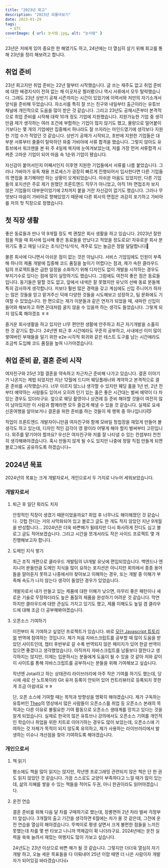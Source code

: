 ```yaml
---
title: "2023년 회고"
description: "2023년 되돌아보기"
date: 2023-01-29
tags:
  - ETC
coverImage: { url: 눈사람.jpg, alt: "눈사람" }
---
```


23년은 저에게 있어 중요한 한 해였기도 하고, 24년에는 더 열심히 살기 위해 회고를 통해 23년을 정리 해보려고 합니다.

## 취업 준비

23년 회고지만 취업 준비는 22년 말부터 시작했습니다. 글 쓰는 재주도 없고 취업 준비에 대한 배경지식이 전혀 없는 채 이곳저곳 찔러봤으나 역시 서류에서 모두 탈락했습니다.
그래도 23년 상반기 공채 시즌까지는 시간이 있었기에 이력서와 저만의 자기소개서 양식을 준비해 두었습니다. 자소서를 특히 잘 쓰는 친구와 내일부터 출근이라는 유튜브 채널에 개인적으로 도움을 많이 받은 것 같습니다. 그리고 23년도 공채시즌부터 본격적으로 취업 준비를 시작해 대략 10개 정도 기업에 지원했습니다.
지원가능한 기업 중 생각만큼 제가 생각하는 여러 조건에 부합하는 기업이 많지 않기도 했고, 물량으로 밀어붙이기보다는 몇 개의 기업에만 집중해서 하나라도 잘 쓰자라는 마인드였기에 생각보다 지원한 기업 수가 적었던 것 같습니다.
상반기 공채가 시작되고, 초반에 지원한 기업들은 대부분 서류부터 줄줄이 탈락하던 와중 가비아에 서류 합격을 했습니다. 그렇지 않아도 유튜브에서 워크맨을 본 뒤 주 4일제 복지에 눈여겨보았는데, 저를 가장 먼저 서류합격 시켜준 고마운 기업이 되어 마음 속 1순위 기업이 됐습니다.

자신감이 붙어서인지 어째서인지 이후엔 지원한 기업들에서 서류를 나름 붙었습니다. 그러나 가바아가 유독 채용 프로세스가 굉장히 빠르게 진행되어서 입사한다면 다른 기업들의 면접을 포기해야만 하는 상황이 오게되었습니다.
아쉬운 마음도 있었지만, 다른 기업들의 포지션은 주로 제가 원했던 프론트엔드 직무가 아니었고, 아직 1차 면접조차 보지 않은 기업들이 대부분이었기에 2차까지 붙을 거란 자신감이 없기도 했습니다. 그러나 무엇보다 마음이 가비아로 향해있었기 때문에 다른 회사의 면접은 과감히 포기하고 가비아를 저의 첫 직장으로 정했습니다.

## 첫 직장 생활

좋은 동료들과 만나 약 9개월 정도 썩 괜찮은 회사 생활을 하고 있습니다. 2023년 잘한 점을 적을 때 회사에 입사해 좋은 동료들을 만났다고 적었을 정도로요! 자유로운 회사 분위기도 좋고 매일 나오는 조식/간식/석식, 격주로 있는 놀금은 정말 달달합니다🥹

물론 회사에 다니면서 아쉬운 점이 없는 것은 아닙니다. 서비스 기업임에도 인원이 부족해 하나의 제품 개발에 집중해 코드 품질을 높이기 어렵다는 점과, 제가 속한 클라우드 팀의 프로젝트들은 급한 일정을 소화하기 위해 디자인도 없이 개발을 시작하는 경우도 부지기수로 있다는 점에 많이 실망하기도 했습니다.
그럼에도 여전히 좋은 점은 동료들입니다.
동기들은 말할 것도 없고, 앞에서 내색은 잘 못했지만 유닛의 선배 동료 분들께 특히 감사하게 생각합니다. 저보다 훨씬 많은 경력을 갖고 계심에도 신입 주니어가 하자는 많은 것들을 믿고 맡겨주신 덕에 다양한 것들을 시도해보고 성장하고, 팀 문화에도 기여할 수 있었습니다. 한 편으로는 제가 이분들과 같은 연차가 되었을 때, 새파란 신입이 들어와 해보자고 하면 꼰대처럼 굴지 않을 수 있을까 하는 생각도 들었습니다. 그렇게 되지 않도록 해야겠죠 ㅎㅎ

즐거운 회사생활을 하고 있지만 너무 편안한 생활에 안주하고 최근 자기개발을 소홀히 한 것 같기도 합니다. 24년엔 퇴근 후 시간에라도 꾸준히 공부하고, 사내에선 이미 많이 쌓여버린 부채들을 덜기 위한 e2e·시각적 회귀와 같은 테스트 도구를 남는 시간에라도 조금씩 도입해 코드 품질을 높여 나가야겠습니다.

## 취업 준비 끝, 결혼 준비 시작

여자친구와 25년 3월 결혼을 약속하고 차근차근 준비해 나가고 있습니다. 결혼 이야기가 나온지는 제법 되었지만 지난 12월에 드디어 웨딩플래너와 계약하고 본격적으로 결혼 준비를 시작했습니다. 너무 이르지 않느냐 생각할 수 있지만 웨딩 홀을 1년 반, 2년 전 부터 예약하는 사람들도 있어서
오히려 인기 있는 홀은 좋은 시간대는 벌써 예약이 다 차있는 경우도 있더라구요. 앞으로 웨딩 촬영이나 상견례 등 준비 해야할 것들이 여전히 많이 남아있지만 이 사람과 함께라면 모두 즐겁게 해낼 수 있을 것 같습니다. 실제로 요새 신혼여행을 알아보거나 결혼을 위한 준비를 하는 것들이 제 행복 중 하나입니다😼

직업이 프론트엔드 개발자이니만큼 여자친구와 함께 모바일 청첩장을 재밌게 만들어 볼 생각도 하고 있는데, 디자인 적인 감각이 영 꽝이라 어떻게 해야 할지 벌써부터 고민입니다. 외주를 맡기어야 할까요? 우선은 여자친구와 저를 잘 나타낼 수 있는 컨셉부터 천천히 생각해봐야겠습니다. 혹시 만들지 않게 될 수도 있지만 나중에 정말 직접 만들게 되면 블로그에도 공유하도록 하겠습니다~

## 2024년 목표

2024년의 목표는 크게 개발자로서, 개인으로서 두 가지로 나누어 세워보았습니다.

### 개발자로서

1. 퇴근 후 일단 뭐라도 치자

   안정적인 직장이 생겼기 때문이었을까요? 취업 후 너무나도 해이해졌던 것 같습니다. 깃헙 잔디는 거의 사막화되어 있고 블로그 글도 한 개도 적지 않았던 지난 9개월을 반성합니다... 2024년은 더욱 바쁜해가 될테지만 다시 화사하게 잔디도 심고 블로그 글도 적어보겠습니다.
   그리고 시간을 쪼개서라도 작은 사이드 프로젝트 몇 개 진행해보고자 합니다.

2. 도메인 지식 쌓기

   최근 조직 개편으로 클라우드 개발팀의 UI개발 유닛에 편입되었습니다. 백엔드나 엔지니어 분들만큼 도메인 지식을 많이 요하는 포지션은 아니지만 회의에서 종종 용어들을 알아듣지 못하고 나중에서야 찾아보고 이해하는 경우, 또는 개발 중 이해가 부족해 속도가 나지 않는다 생각이 들었던 경우가 있었습니다.

   개발자로서 내가 만들고 있는 제품에 대한 이해가 낮으면, 아무리 좋은 패턴이나 새로운 기술로 무장하더라도 높은 품질의 제품을 완성하기 어려운 것 같습니다. 막연하지만 클라우드에 대한 관심도 가지고 있기도 했고, 제품 이해도도 높일 겸 클라우드에 대해 조금 더 공부해봐야겠습니다.

3. 오픈소스 기여하기

   이전부터 꼭 기여하고 싶었던 프로젝트가 있습니다. 바로 [모던 Javascript 튜토리얼](https://ko.javascript.info/intro) 번역에 참여하는 것입니다. 제가 처음 자바스크립트를 공부할 때 많이 도움을 받았던 사이트인데, 챕터 후반부로 갈 수록 번역되지 않은 페이지가 있어 한글 번역이 있으면 좋겠다고 생각했었습니다.
   아직까지 자바스크립트를 남들보다 잘한다고 생각하지는 않지만, 이제는 입문하시는 분들에게 도움이 될 수 있을 것 같아 저와 같이 이 사이트를 통해 자바스크립트를 공부하시는 분들을 위해 기여해보고 싶습니다.

   작년엔 Jotai라고 하는 상태관리 라이브러리에 아주 작은 기여를 하기도 했는데, 당시에 새로 산 노트북이라 Git 유저 등록이 안되어 있어 컨트리뷰터로 등록되지 못한게 조금 아쉽네요 ㅎㅎ

   단, 오픈 소스에 기여할 때는 목적과 방향성을 명확히 해야겠습니다. 제가 구독하는 유튜버인 [Theo](https://www.youtube.com/watch?v=5nY_cy8zcO4)의 영상에서 많은 사람들이 오픈소스를 취업 등 오픈소스 본래의 목적과는 다른 이유로 불필요한 기여 활동으로 오픈소스 생태계를 망치고 있다는 것을 알게 되었습니다. 실제로 한국의 많은 유튜브나 강의에서도 오픈소스 기여를 개인적인 학습이나 취업을 위한 치트로 이야기하는 경우도 많이 보았는데,
   오픈소스에 기여하는 것 자체가 목적이 되지 않도록 유의하고, 제가 사용하는 라이브러리에서 발생하는 이슈나 개선점을 찾아 기여하도록 해야겠습니다.

### 개인으로서

1. 책 읽기

   평소에도 책을 많이 읽지는 않지만, 작년엔 프로그래밍 관련되지 않은 책은 단 한 권도 읽지 않았던 것 같습니다. 가끔 스스로도 교양이 부족하다고 느낄 때가 많이 있는데, 삶의 지혜를 쌓을 수 있는 책들을 적어도 두권, 아니 한권이라도 읽어야겠습니다.

2. 운전 연습

   결혼 준비를 위해 다음 달 차를 구매하기로 했는데, 장롱면허 2년 차라 벌써 걱정부터 앞섭니다. 3개월의 출고 기간을 생각하면 6월에는 차가 올 것 같은데, 그전에 운전 연습을 열심히 해야겠습니다.
   뚜벅이로 평생 살면서 크게 불편한 점들을 느끼진 못했는데 차를 몇 번 타보고 나니까 역체감이 확 나더라구요. 2024년에는 운전 실력을 쑥쑥 늘려서 재밌는 여행지도 많이 가보고 싶습니다.

   24년도는 23년 이상으로 바쁜 해가 될 것 같습니다. 그렇지만 더더욱 열심히 자기개발 하고, 오늘 세운 목표들을 다 이뤄내어 25년 이맘 때엔 더 나은 사람이자 개발자가 되어있길 바라겠습니다👍
